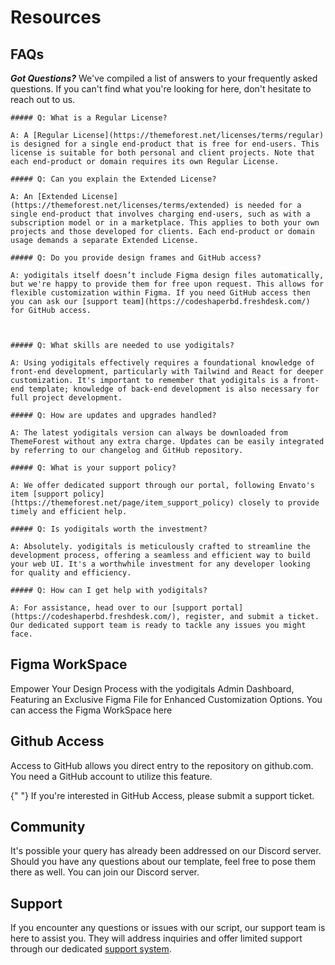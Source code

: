 
# Resources

## FAQs

**_Got Questions?_** We've compiled a list of answers to your frequently asked questions. If you can't find what you're looking for here, don't hesitate to reach out to us.

    ##### Q: What is a Regular License?

    A: A [Regular License](https://themeforest.net/licenses/terms/regular) is designed for a single end-product that is free for end-users. This license is suitable for both personal and client projects. Note that each end-product or domain requires its own Regular License.

    ##### Q: Can you explain the Extended License?

    A: An [Extended License](https://themeforest.net/licenses/terms/extended) is needed for a single end-product that involves charging end-users, such as with a subscription model or in a marketplace. This applies to both your own projects and those developed for clients. Each end-product or domain usage demands a separate Extended License.

    ##### Q: Do you provide design frames and GitHub access?

    A: yodigitals itself doesn’t include Figma design files automatically, but we're happy to provide them for free upon request. This allows for flexible customization within Figma. If you need GitHub access then you can ask our [support team](https://codeshaperbd.freshdesk.com/) for GitHub access.



    ##### Q: What skills are needed to use yodigitals?

    A: Using yodigitals effectively requires a foundational knowledge of front-end development, particularly with Tailwind and React for deeper customization. It's important to remember that yodigitals is a front-end template; knowledge of back-end development is also necessary for full project development.

    ##### Q: How are updates and upgrades handled?

    A: The latest yodigitals version can always be downloaded from ThemeForest without any extra charge. Updates can be easily integrated by referring to our changelog and GitHub repository.

    ##### Q: What is your support policy?

    A: We offer dedicated support through our portal, following Envato's item [support policy](https://themeforest.net/page/item_support_policy) closely to provide timely and efficient help.

    ##### Q: Is yodigitals worth the investment?

    A: Absolutely. yodigitals is meticulously crafted to streamline the development process, offering a seamless and efficient way to build your web UI. It's a worthwhile investment for any developer looking for quality and efficiency.

    ##### Q: How can I get help with yodigitals?

    A: For assistance, head over to our [support portal](https://codeshaperbd.freshdesk.com/), register, and submit a ticket. Our dedicated support team is ready to tackle any issues you might face.

## Figma WorkSpace

Empower Your Design Process with the yodigitals Admin Dashboard, Featuring an Exclusive Figma File for Enhanced Customization Options.
You can access the Figma WorkSpace here

## Github Access

Access to GitHub allows you direct entry to the repository on github.com. You need a GitHub account to utilize this feature.

{" "}
<Callout type="info">
  If you're interested in GitHub Access, please submit a support ticket.
</Callout>

## Community

It's possible your query has already been addressed on our Discord server. Should you have any questions about our template, feel free to pose them there as well. You can join our Discord server.

## Support

If you encounter any questions or issues with our script, our support team is here to assist you. They will address inquiries and offer limited support through our dedicated [support system](https://codeshaperbd.freshdesk.com/).
